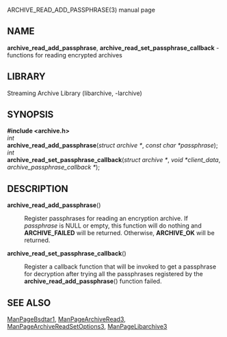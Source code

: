 ARCHIVE_READ_ADD_PASSPHRASE(3) manual page 
== NAME == 
'''archive_read_add_passphrase''', 
'''archive_read_set_passphrase_callback''' 
- functions for reading encrypted archives 
== LIBRARY == 
Streaming Archive Library (libarchive, -larchive) 
== SYNOPSIS == 
'''<nowiki>#include <archive.h></nowiki>''' 
<br> 
''int'' 
<br> 
'''archive_read_add_passphrase'''(''struct archive *'', ''const char *passphrase''); 
<br> 
''int'' 
<br> 
'''archive_read_set_passphrase_callback'''(''struct archive *'', ''void *client_data'', ''archive_passphrase_callback *''); 
== DESCRIPTION == 
<dl> 
<dt>'''archive_read_add_passphrase'''()</dt><dd> 
Register passphrases for reading an encryption archive. 
If 
''passphrase'' 
is 
NULL 
or empty, this function will do nothing and 
'''ARCHIVE_FAILED''' 
will be returned. 
Otherwise, 
'''ARCHIVE_OK''' 
will be returned. 
</dd><dt>'''archive_read_set_passphrase_callback'''()</dt><dd> 
Register a callback function that will be invoked to get a passphrase  
for decryption after trying all the passphrases registered by the 
'''archive_read_add_passphrase'''() 
function failed. 
</dd></dl> 
== SEE ALSO == 
[[ManPageBsdtar1]], 
[[ManPageArchiveRead3]], 
[[ManPageArchiveReadSetOptions3]], 
[[ManPageLibarchive3]] 
